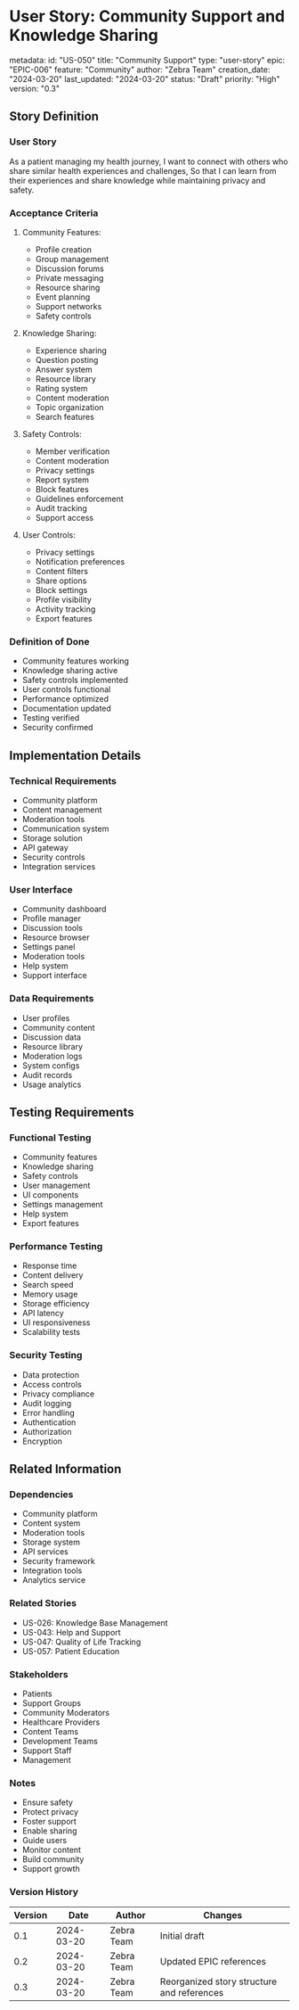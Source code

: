 # User Story: Community Support and Knowledge Sharing

metadata:
  id: "US-050"
  title: "Community Support"
  type: "user-story"
  epic: "EPIC-006"
  feature: "Community"
  author: "Zebra Team"
  creation_date: "2024-03-20"
  last_updated: "2024-03-20"
  status: "Draft"
  priority: "High"
  version: "0.3"

## Story Definition
### User Story
As a patient managing my health journey,
I want to connect with others who share similar health experiences and challenges,
So that I can learn from their experiences and share knowledge while maintaining privacy and safety.

### Acceptance Criteria
1. Community Features:
   - Profile creation
   - Group management
   - Discussion forums
   - Private messaging
   - Resource sharing
   - Event planning
   - Support networks
   - Safety controls

2. Knowledge Sharing:
   - Experience sharing
   - Question posting
   - Answer system
   - Resource library
   - Rating system
   - Content moderation
   - Topic organization
   - Search features

3. Safety Controls:
   - Member verification
   - Content moderation
   - Privacy settings
   - Report system
   - Block features
   - Guidelines enforcement
   - Audit tracking
   - Support access

4. User Controls:
   - Privacy settings
   - Notification preferences
   - Content filters
   - Share options
   - Block settings
   - Profile visibility
   - Activity tracking
   - Export features

### Definition of Done
- Community features working
- Knowledge sharing active
- Safety controls implemented
- User controls functional
- Performance optimized
- Documentation updated
- Testing verified
- Security confirmed

## Implementation Details
### Technical Requirements
- Community platform
- Content management
- Moderation tools
- Communication system
- Storage solution
- API gateway
- Security controls
- Integration services

### User Interface
- Community dashboard
- Profile manager
- Discussion tools
- Resource browser
- Settings panel
- Moderation tools
- Help system
- Support interface

### Data Requirements
- User profiles
- Community content
- Discussion data
- Resource library
- Moderation logs
- System configs
- Audit records
- Usage analytics

## Testing Requirements
### Functional Testing
- Community features
- Knowledge sharing
- Safety controls
- User management
- UI components
- Settings management
- Help system
- Export features

### Performance Testing
- Response time
- Content delivery
- Search speed
- Memory usage
- Storage efficiency
- API latency
- UI responsiveness
- Scalability tests

### Security Testing
- Data protection
- Access controls
- Privacy compliance
- Audit logging
- Error handling
- Authentication
- Authorization
- Encryption

## Related Information
### Dependencies
- Community platform
- Content system
- Moderation tools
- Storage system
- API services
- Security framework
- Integration tools
- Analytics service

### Related Stories
- US-026: Knowledge Base Management
- US-043: Help and Support
- US-047: Quality of Life Tracking
- US-057: Patient Education

### Stakeholders
- Patients
- Support Groups
- Community Moderators
- Healthcare Providers
- Content Teams
- Development Teams
- Support Staff
- Management

### Notes
- Ensure safety
- Protect privacy
- Foster support
- Enable sharing
- Guide users
- Monitor content
- Build community
- Support growth

### Version History
| Version | Date | Author | Changes |
|---------|------|--------|----------|
| 0.1 | 2024-03-20 | Zebra Team | Initial draft |
| 0.2 | 2024-03-20 | Zebra Team | Updated EPIC references |
| 0.3 | 2024-03-20 | Zebra Team | Reorganized story structure and references | 